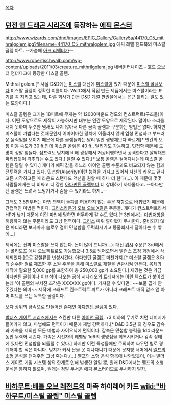 [[목차]]
== [[던전 앤 드래곤 시리즈]]에 등장하는 [[에픽 몬스터]] ==
http://www.wizards.com/dnd/images/EPIC_Gallery/Gallery5a/44170_C5_mithralgolem.jpg?filename=44170_C5_mithralgolem.jpg
에픽 레벨 핸드북의 미스랄 골렘 아트. --가슴에 [[아크 리액터]]가--

http://www.robertjschwalb.com/wp-content/uploads/2011/03/creature_mithrilgolem.jpg
네버윈터나이츠 - 호드 오브 더 언더다크에 등장한 미스랄 골렘.

Mithral golem.[* 사실 D&D에는 [[미스릴]] 대신에 [[미스랄]]이 있기 때문에 [[미스릴 골렘]]보다 미스랄 골렘이 정확한 이름이다. WotC에서 직접 만든 제품에서는 미스랄이라는 표기를 꼭 지키고 있는데, 다른 회사가 만든 D&D 계열 판권물에서는 은근 틀리는 일도 있는 모양이다.]

미스랄 골렘은 크기는 18피트에 무게는 약 12000파운드 정도의 컨스트럭트(구조물)이다. 어떤 모양으로도 제작이 가능하지만 대부분 인간 모양으로 제작된다.
말이나 소리를 내지 못하며 뚜렷한 냄새도 나지 않아서 다른 금속 골렘과 구분하는 방법은 없다. 하지만 미스랄이 가볍다는 것때문인지 어마어마한 덩치에 어울리지 않게 엄청 민첩하고 부드러운 움직임을 보이기 때문에 다른 골렘들과는 달리 일반 생명체보다 빠르게[* 인간의 보통 이동 속도가 30 ft.인데 미스랄 골렘은 40 ft., 달리기도 가능하고, 민첩함 때문에 도망이 정말 힘들다. 점프력도 덩치에 비해 굉장해서 저공비행하면서 공격한다고 깔짝대면 파리잡듯이 격추되는 수도 있다.] 달릴 수 있다.[* 보통 골렘은 걸어다니는데 미스랄 골렘은 달릴 수 있다.] 게다가 에픽 값을 하느라 아이언 골렘 수준과도 비교되지 않는 힘과 전투력을 가지고 있다. 민첩함(Alacrity)이란 능력을 가지고 있어서 자신의 라운드 끝나고든 시작하고든 매 라운드 스탠다드 액션을 원할 때 하나 더 한다(…). 이 때문에 몇몇 사람들에게는 더 비싸고 더 강한 [[아다만틴 골렘]]보다 더 상대하기 까다롭다고. --아다만틴 골렘은 느려서 도망가거나 숨을 수 있기라도 하지..--

그래도 3.5판부터는 마법 면역이 돌파를 허용하지 않는 주문 저항으로 바뀌었기 때문에 간접적인 마법은 먹힌다. [[그리스]]라든가 [[오브 오브 X]]같은 주문들. 게다가 컨스트럭트라서 HP가 낮기 때문에 이런 마법에 당하면 허무하게 갈 수도 있다.[* 3판에서는 [[마법저항]]을 허용하지 않는 주문이라도 그냥 면역이다. [[그리스]] 따위 깔아봤자 무시한다. 준비되지 않은 파티라면 보자마자 슬로우 걸어 민첩함을 무력화시키고 똥줄빠지게 달아나는 수 밖에...]

제작에는 진짜 미스랄을 쓰지 않는다. 돈이 많이 드니까(…). 대신 [[위시]] 주문[* 3rd에서는 [[폴리모프]] 애니 오브젝트로도 가능했으나 3.5로 넘어오면서 밸런스 조정 과정에서 삭제되었다.]으로 강철류를 변성시킨다. 아다만틴 골렘도 마찬가지.[* 미스랄 골렘은 8.5t의 순수한 철로 제조한 후 소원 주문을 통해 미스랄로 재질을 변환시켜 만든다. 몸체의 제작에 필요한 5,000 gp를 포함하여 총 250,000 gp가 소요된다.] 재밌는 것은 가끔 아다만틴 골렘이나 이녀석이 나오는 공식 시나리오의 트레져에는 이런 텍스트가 붙어있는데 '이 골렘의 부서진 조각은 XXXXXX gp이다. 가져갈 수 있다면.' ~~보물 곱게 안 주겠다는 의미~~ 제작에 크래프트 컨스트럭트 피트가 아니라 크래프트 매직 암스 앤 아머 피트를 쓰는 독특한 골렘이다.

보다 상위의 금속으로 만들어진 존재인 [[아다만틴 골렘]]이 있다.

[[발더스 게이트 시리즈]]에서는 스킨만 다른 [[아이언 골렘]]. +3 이하의 무기로 치면 데미지가 들어가지 않고, 마법에도 면역이기 때문에 제법 강력하다.[* D&D 3.5판 의 경우도 감속과 가속을 제외한 모든 마법과 사이오닉에 면역이다. 감속은 민첩함 능력을 1d4 라운드동안 무력화 시킨다. 가속은 시전자의 레벨당 1d6의 생명점을 회복시키거나 감속 상태에 있다면 민첩함을 되돌릴 수 있다.] 하지만 이런 특성들에만 주의하여 싸우면 별로 경계해야 할 적은 아니다. 덩치가 커서 문을 못 지나다니기 때문에 문지방 너머에서 [[멜프의 소형 운석]]을 던져주면 그냥 죽는다.(…)
멜프의 소형 운석 항목에 나와있듯이, 이는 발더스 게이트 게임 시스템 상의 한계로 인해 발생한 일일 뿐, 원래 D&D에서는 멜프의 소형 운석은 통하지 않으며, 원래는 정말 무서운 에픽 몬스터이므로 무시하지 말자.

== [[바하무트:배틀 오브 레전드]]의 마족 하이레어 카드 [[wiki:"바하무트/미스릴 골렘" 미스릴 골렘]] ==
